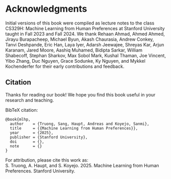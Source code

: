 # Acknowledgments {.unnumbered #sec-ack}


Initial versions of this book were compiled as lecture notes to the class CS329H: Machine Learning from Human Preferences at Stanford University taught in Fall 2023 and Fall 2024. We thank Rehaan Ahmad, Ahmed Ahmed, Jirayu Burapacheep, Michael Byun, Akash Chaurasia, Andrew Conkey, Tanvi Deshpande, Eric Han, Laya Iyer, Adarsh Jeewajee, Shreyas Kar, Arjun Karanam, Jared Moore, Aashiq Muhamed, Bidipta Sarkar, William Shabecoff, Stephan Sharkov, Max Sobol Mark, Kushal Thaman, Joe Vincent, Yibo Zhang, Duc Nguyen, Grace Sodunke, Ky Nguyen, and Mykkel Kochenderfer for their early contributions and feedback.

::: {.content-visible when-format="html"}

## Citation
Thanks for reading our book! We hope you find this book useful in your research and teaching.

::: {#quarto-appendix .default}
BibTeX citation:
<pre class="sourceCode code-with-copy quarto-appendix-bibtex"><code class="sourceCode bibtex">@book{mlhp,
  author    = {Truong, Sang, Haupt, Andreas and Koyejo, Sanmi},
  title     = {{Machine Learning from Human Preferences}},
  year      = {2025},
  publisher = {Stanford University},
  doi       = {},
  note      = {}
}</code></pre>

For attribution, please cite this work as:
<div id="ref-mlhp" class="csl-entry quarto-appendix-citeas">
  S. Truong, A. Haupt, and S. Koyejo. 2025. Machine Learning from Human Preferences. Stanford University.
</div>
:::

:::
